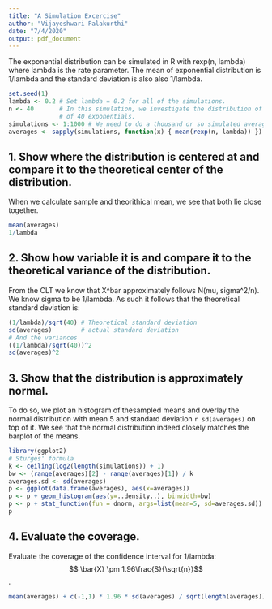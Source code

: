 ---
title: "A Simulation Excercise"
author: "Vijayeshwari Palakurthi"
date: "7/4/2020"
output: pdf_document
---
The exponential distribution can be simulated in R with rexp(n, lambda) where lambda is the rate parameter.
The mean of exponential distribution is 1/lambda and the standard deviation is also also 1/lambda.
 
```{r}
set.seed(1)
lambda <- 0.2 # Set lambda = 0.2 for all of the simulations.
n <- 40       # In this simulation, we investigate the distribution of averages
              # of 40 exponentials.
simulations <- 1:1000 # We need to do a thousand or so simulated averages
averages <- sapply(simulations, function(x) { mean(rexp(n, lambda)) })
```

## 1. Show where the distribution is centered at and compare it to the theoretical center of the distribution.

When we calculate sample and theorithical mean, we see that both lie close together.
```{r}
mean(averages)
1/lambda
```

## 2. Show how variable it is and compare it to the theoretical variance of the distribution.

From the CLT we know that X^bar approximately follows N(mu, sigma^2/n).
We know sigma to be 1/lambda.
As such it follows that the theoretical standard deviation is:

```{r}
(1/lambda)/sqrt(40) # Theoretical standard deviation
sd(averages)        # actual standard deviation
# And the variances
((1/lambda)/sqrt(40))^2
sd(averages)^2
```

## 3. Show that the distribution is approximately normal.

To do so, we plot an histogram of thesampled means and overlay the normal distribution with mean 5 and standard deviation `r sd(averages)` on top of it.
We see that the normal distribution indeed closely matches the barplot of the means.

```{r}
library(ggplot2)
# Sturges' formula
k <- ceiling(log2(length(simulations)) + 1)
bw <- (range(averages)[2] - range(averages)[1]) / k
averages.sd <- sd(averages)
p <- ggplot(data.frame(averages), aes(x=averages))
p <- p + geom_histogram(aes(y=..density..), binwidth=bw)
p <- p + stat_function(fun = dnorm, args=list(mean=5, sd=averages.sd))
p
```

## 4. Evaluate the coverage.

Evaluate the coverage of the confidence interval for 1/lambda: $$ \bar{X} \pm 1.96\frac{S}{\sqrt{n}}$$.

```{r}
mean(averages) + c(-1,1) * 1.96 * sd(averages) / sqrt(length(averages))
```
